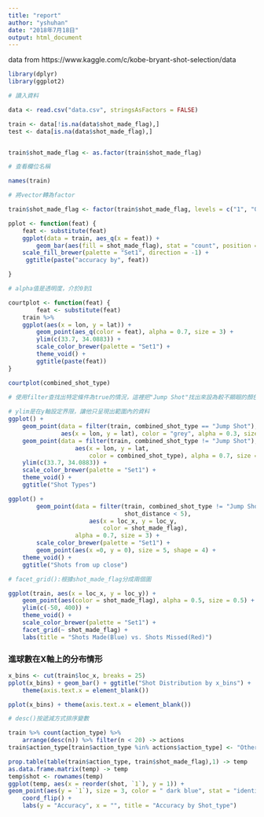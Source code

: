 ```yaml
---
title: "report"
author: "yshuhan"
date: "2018年7月18日"
output: html_document
---
```

data from https://www.kaggle.com/c/kobe-bryant-shot-selection/data

```r
library(dplyr)
library(ggplot2)
```


```r
# 讀入資料

data <- read.csv("data.csv", stringsAsFactors = FALSE)
```

```r
train <- data[!is.na(data$shot_made_flag),]
test <- data[is.na(data$shot_made_flag),]


train$shot_made_flag <- as.factor(train$shot_made_flag)
```



```r
# 查看欄位名稱

names(train)
```



```r
# 將vector轉為factor

train$shot_made_flag <- factor(train$shot_made_flag, levels = c("1", "0"))
```

```r
pplot <- function(feat) {
    feat <- substitute(feat)
    ggplot(data = train, aes_q(x = feat)) +
        geom_bar(aes(fill = shot_made_flag), stat = "count", position = "fill") +
    scale_fill_brewer(palette = "Set1", direction = -1) +
     ggtitle(paste("accuracy by", feat))

}

# alpha值是透明度，介於0到1

courtplot <- function(feat) {
        feat <- substitute(feat)
    train %>% 
    ggplot(aes(x = lon, y = lat)) +
        geom_point(aes_q(color = feat), alpha = 0.7, size = 3) +
        ylim(c(33.7, 34.0883)) +
        scale_color_brewer(palette = "Set1") +
        theme_void() +
        ggtitle(paste(feat))
}
```

```r
courtplot(combined_shot_type)
```



```r
# 使用filter查找出特定條件為true的情況，這裡把"Jump Shot"找出來設為較不顯眼的顏色，重新畫圖
  
# ylim是在y軸設定界限，讓他只呈現出範圍內的資料
ggplot() +
    geom_point(data = filter(train, combined_shot_type == "Jump Shot"),
               aes(x = lon, y = lat), color = "grey", alpha = 0.3, size = 2) +
    geom_point(data = filter(train, combined_shot_type != "Jump Shot"),
                   aes(x = lon, y = lat, 
                       color = combined_shot_type), alpha = 0.7, size = 3) +
    ylim(c(33.7, 34.0883)) +
    scale_color_brewer(palette = "Set1") +
    theme_void() +
    ggtitle("Shot Types")
```

```r
ggplot() +
        geom_point(data = filter(train, combined_shot_type != "Jump Shot",
                                 shot_distance < 5),
                       aes(x = loc_x, y = loc_y, 
                           color = shot_made_flag),
                   alpha = 0.7, size = 3) +
        scale_color_brewer(palette = "Set1") +
        geom_point(aes(x =0, y = 0), size = 5, shape = 4) +
    theme_void() +
    ggtitle("Shots from up close")
```

```r
# facet_grid():根據shot_made_flag分成兩個圖

ggplot(train, aes(x = loc_x, y = loc_y)) +
    geom_point(aes(color = shot_made_flag), alpha = 0.5, size = 0.5) +
    ylim(c(-50, 400)) +
    theme_void() +
    scale_color_brewer(palette = "Set1") +
    facet_grid(~ shot_made_flag) +
    labs(title = "Shots Made(Blue) vs. Shots Missed(Red)")
```

### 進球數在X軸上的分布情形

```r


x_bins <- cut(train$loc_x, breaks = 25)
pplot(x_bins) + geom_bar() + ggtitle("Shot Distribution by x_bins") +
    theme(axis.text.x = element_blank())
```

```r
pplot(x_bins) + theme(axis.text.x = element_blank())
```


```r
# desc()按遞減方式排序變數

train %>% count(action_type) %>%
    arrange(desc(n)) %>% filter(n < 20) -> actions
train$action_type[train$action_type %in% actions$action_type] <- "Other"
```
```r


prop.table(table(train$action_type, train$shot_made_flag),1) -> temp
as.data.frame.matrix(temp) -> temp
temp$shot <- rownames(temp)
ggplot(temp, aes(x = reorder(shot, `1`), y = 1)) +
geom_point(aes(y = `1`), size = 3, color = " dark blue", stat = "identity") +
    coord_flip() +
    labs(y = "Accuracy", x = "", title = "Accuracy by Shot_type")
```

